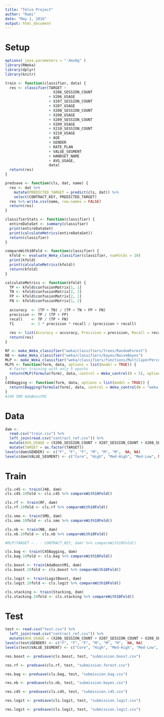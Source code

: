 ```yaml
---
title: "Telco Project"
author: "Rami"
date: "May 1, 2016"
output: html_document
---
```


# Setup

```r
options( java.parameters = "-Xmx8g" )
library(RWeka)
library(dplyr)
library(knitr)
```

```r
train <- function(classifier, data) {
  res <- classifier(TARGET ~ 
                      X206_SESSION_COUNT 
                    + X206_USAGE 
                    + X207_SESSION_COUNT 
                    + X207_USAGE 
                    + X208_SESSION_COUNT 
                    + X208_USAGE 
                    + X209_SESSION_COUNT 
                    + X209_USAGE 
                    + X210_SESSION_COUNT 
                    + X210_USAGE 
                    + AGE
                    + GENDER 
                    + RATE_PLAN 
                    + VALUE_SEGMENT 
                    + HANDSET_NAME 
                    + AVG_USAGE,
                    data)
  return(res)
}

predsave <- function(cls, dat, name) {
  res <- dat %>%
    mutate(PREDICTED_TARGET = predict(cls, dat)) %>%
    select(CONTRACT_KEY, PREDICTED_TARGET)
  res %>% write.csv(name, row.names = FALSE)
  return(res)
}

classifierStats <- function(classifier) {
  entireDataSet <- summary(classifier)
  print(entireDataSet)
  print(calculateMetrics(entireDataSet))
  return(classifier)
}

compareWith10Fold <- function(classifier) {
  kfold <- evaluate_Weka_classifier(classifier, numFolds = 10)
  print(kfold)
  print(calculateMetrics(kfold))
  return(kfold)
}

calculateMetrics <- function(kfold) {
  TP <- kfold$confusionMatrix[1, 1]
  TN <- kfold$confusionMatrix[2, 2]
  FP <- kfold$confusionMatrix[2, 1]
  FN <- kfold$confusionMatrix[1, 2]
  
  accuracy  <- (TP + TN) / (TP + TN + FP + FN)
  precision <- TP / (TP + FP)
  recall    <- TP / (TP + FN)
  f1        <- 2 * precision * recall / (precision + recall)
  
  res <- list(Accuracy = accuracy, Precision = precision, Recall = recall, F1 = f1)
  return(res)
}

RF <- make_Weka_classifier("weka/classifiers/trees/RandomForest")
NB <- make_Weka_classifier("weka/classifiers/bayes/NaiveBayes")
MLP <- make_Weka_classifier("weka/classifiers/functions/MultilayerPerceptron")
MLP5 <- function(form, data, options = list(model = TRUE)) {
  # Faster training with only 5 epochs
  return(MLP(formula(form), data, control = Weka_control(N = 5), options = options))
}
C45Bagging <- function(form, data, options = list(model = TRUE)) {
  return(Bagging(formula(form), data, control = Weka_control(W = "weka.classifiers.trees.J48"), options = options))
}
#J48 SMO AdaBoostM1
```

# Data

```r
dam <- 
  read.csv("train.csv") %>%
  left_join(read.csv("contract_ref.csv")) %>%
  mutate(AVG_USAGE = (X206_SESSION_COUNT + X207_SESSION_COUNT + X208_SESSION_COUNT + X209_SESSION_COUNT + X210_SESSION_COUNT)/5) %>%
  mutate(TARGET = as.factor(TARGET))
levels(dam$GENDER) <- c("F", "F", "F", "M", "M", "M",  NA, NA)
levels(dam$VALUE_SEGMENT) <- c("Core", "High", "Med-High", "Med-Low", NA, "Platinum", "Premium")
```

# Train
```r
cls.c45 <- train(J48, dam)
cls.c45.10fold <- cls.c45 %>% compareWith10Fold()
```

```r
cls.rf <- train(RF, dam)
cls.rf.10fold <- cls.rf %>% compareWith10Fold()
```

```r
cls.smo <- train(SMO, dam)
cls.smo.10fold <- cls.smo %>% compareWith10Fold()
```

```r
cls.nb <- train(NB, dam)
cls.nb.10fold <- cls.nb %>% compareWith10Fold()
```

```r
#MLP(TARGET ~ . - CONTRACT_KEY, dam) %>% compareWith10Fold()
```

```r
cls.bag <- train(C45Bagging, dam)
cls.bag.10fold <- cls.bag %>% compareWith10Fold()
```

```r
cls.boost <- train(AdaBoostM1, dam)
cls.boost.10fold <- cls.boost %>% compareWith10Fold()
```

```r
cls.logit <- train(LogitBoost, dam)
cls.logit.10fold <- cls.logit %>% compareWith10Fold()
```

```r
cls.stacking <- train(Stacking, dam)
cls.stacking.10fold <- cls.stacking %>% compareWith10Fold()
```

# Test

```r
test <- read.csv("test.csv") %>%
  left_join(read.csv("contract_ref.csv")) %>%
  mutate(AVG_USAGE = (X206_SESSION_COUNT + X207_SESSION_COUNT + X208_SESSION_COUNT + X209_SESSION_COUNT + X210_SESSION_COUNT)/5)
levels(test$GENDER) <- c("F", "F", "F", "M", "M", "M",  NA, NA)
levels(test$VALUE_SEGMENT) <- c("Core", "High", "Med-High", "Med-Low", NA, "Platinum", "Premium")
```

```r
res.boost <- predsave(cls.boost, test, "submission.boost.csv")
```

```r
res.rf <- predsave(cls.rf, test, "submission.forest.csv")
```

```r
res.bag <- predsave(cls.bag, test, "submission.bag.csv")
```

```r
res.nb <- predsave(cls.nb, test, "submission.bayes.csv")
```

```r
res.c45 <- predsave(cls.c45, test, "submission.c45.csv")
```

```r
res.logit <- predsave(cls.logit, test, "submission.logit.csv")
```

```r
res.logit <- predsave(cls.logit, test, "submission.logit.csv")
```